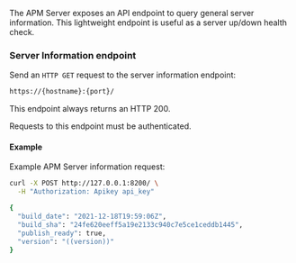 

<div id="api-info"></div>

The APM Server exposes an API endpoint to query general server information.
This lightweight endpoint is useful as a server up/down health check.

<div id="api-info-endpoint"></div>

### Server Information endpoint

Send an `HTTP GET` request to the server information endpoint:

```bash
https://{hostname}:{port}/
```

This endpoint always returns an HTTP 200.

Requests to this endpoint must be authenticated.

<div id="api-info-examples"></div>

#### Example

Example APM Server information request:

```sh
curl -X POST http://127.0.0.1:8200/ \
  -H "Authorization: Apikey api_key"

{
  "build_date": "2021-12-18T19:59:06Z",
  "build_sha": "24fe620eeff5a19e2133c940c7e5ce1ceddb1445",
  "publish_ready": true,
  "version": "((version))"
}
```
